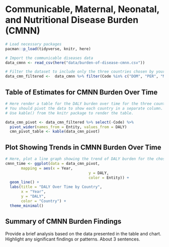 # Communicable, Maternal, Neonatal, and Nutritional Disease Burden (CMNN)

```r
# Load necessary packages
pacman::p_load(tidyverse, knitr, here)

# Import the communicable diseases data
data_cmnn <- read_csv(here("data/burden-of-disease-cmnn.csv"))
```

```r
# Filter the dataset to include only the three countries chosen by your group.
data_cmn_filtered <-  data_cmnn %>% filter(Code %in% c("DOM", "PER", "MEX")) %>%   rename(DALY = `DALYs (Disability-Adjusted Life Years) - Communicable, maternal, neonatal, and nutritional diseases - Sex: Both - Age: Age-standardized (Rate)`)
```

## Table of Estimates for CMNN Burden Over Time

```r
# Here render a table for the DALY burden over time for the three countries.
# You should pivot the data to show each country in a separate column.
# Use kable() from the knitr package to render the table.

data_cmn_pivot <- data_cmn_filtered %>% select(-Code) %>% 
  pivot_wider(names_from = Entity, values_from = DALY)
  cmn_pivot_table <- kable(data_cmn_pivot)
```

## Plot Showing Trends in CMNN Burden Over Time

```r
# Here, plot a line graph showing the trend of DALY burden for the chosen countries over time. You can use ggplot2 to create this plot. Each country's line should be a different color.
cmnn_time <- ggplot(data = data_cmn_pivot,
       mapping = aes(x = Year, 
                                     y = DALY, 
                                     color = Entity)) +
  geom_line() +
  labs(title = "DALY Over Time by Country",
       x = "Year",
       y = "DALY",
       color = "Country") +
  theme_minimal()

```

## Summary of CMNN Burden Findings

Provide a brief analysis based on the data presented in the table and chart. Highlight any significant findings or patterns. About 3 sentences.
